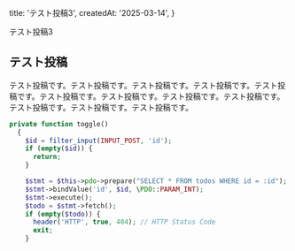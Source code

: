   title: 'テスト投稿3',
  createdAt: '2025-03-14',
}

テスト投稿3

## テスト投稿

テスト投稿です。テスト投稿です。テスト投稿です。テスト投稿です。テスト投稿です。テスト投稿です。テスト投稿です。テスト投稿です。テスト投稿です。テスト投稿です。テスト投稿です。テスト投稿です。

```php
private function toggle()
  {
    $id = filter_input(INPUT_POST, 'id');
    if (empty($id)) {
      return;
    }

    $stmt = $this->pdo->prepare("SELECT * FROM todos WHERE id = :id");
    $stmt->bindValue('id', $id, \PDO::PARAM_INT);
    $stmt->execute();
    $todo = $stmt->fetch();
    if (empty($todo)) {
      header('HTTP', true, 404); // HTTP Status Code
      exit;
    }
```